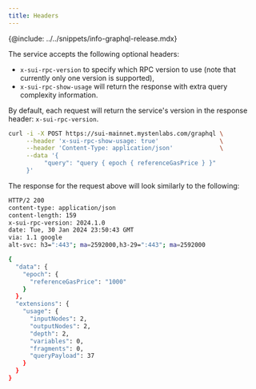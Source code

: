 ```yaml
---
title: Headers
---
```



{@include: ../../snippets/info-graphql-release.mdx}

The service accepts the following optional headers:

- `x-sui-rpc-version` to specify which RPC version to use (note that currently only one version is supported),
- `x-sui-rpc-show-usage` will return the response with extra query complexity information.

By default, each request will return the service's version in the response header: `x-sui-rpc-version`.

```bash
curl -i -X POST https://sui-mainnet.mystenlabs.com/graphql \
     --header 'x-sui-rpc-show-usage: true'                 \
     --header 'Content-Type: application/json'             \
     --data '{
          "query": "query { epoch { referenceGasPrice } }"
     }'
```

The response for the request above will look similarly to the following:

```bash
HTTP/2 200
content-type: application/json
content-length: 159
x-sui-rpc-version: 2024.1.0
date: Tue, 30 Jan 2024 23:50:43 GMT
via: 1.1 google
alt-svc: h3=":443"; ma=2592000,h3-29=":443"; ma=2592000

{
  "data": {
    "epoch": {
      "referenceGasPrice": "1000"
    }
  },
  "extensions": {
    "usage": {
      "inputNodes": 2,
      "outputNodes": 2,
      "depth": 2,
      "variables": 0,
      "fragments": 0,
      "queryPayload": 37
    }
  }
}
```
